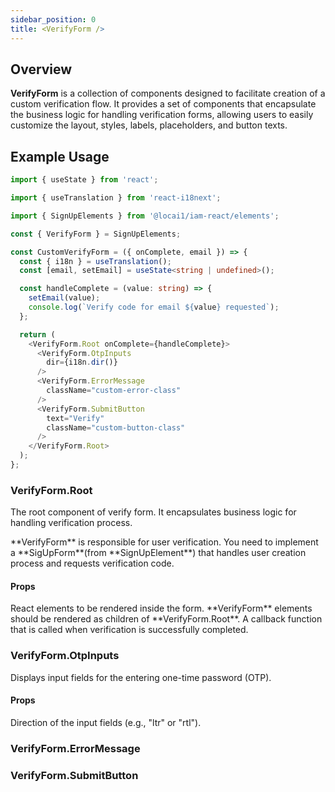 ```yaml
---
sidebar_position: 0
title: <VerifyForm />
---
```



## Overview

**VerifyForm** is a collection of components designed to facilitate creation of a custom verification flow.
It provides a set of components that encapsulate the business logic for handling verification forms, allowing
users to easily customize the layout, styles, labels, placeholders, and button texts.

## Example Usage

```typescript custom-verify-form.tsx
import { useState } from 'react';

import { useTranslation } from 'react-i18next';

import { SignUpElements } from '@locai1/iam-react/elements';

const { VerifyForm } = SignUpElements;

const CustomVerifyForm = ({ onComplete, email }) => {
  const { i18n } = useTranslation();
  const [email, setEmail] = useState<string | undefined>();

  const handleComplete = (value: string) => {
    setEmail(value);
    console.log(`Verify code for email ${value} requested`);
  };

  return (
    <VerifyForm.Root onComplete={handleComplete}>
      <VerifyForm.OtpInputs
        dir={i18n.dir()}
      />
      <VerifyForm.ErrorMessage
        className="custom-error-class"
      />
      <VerifyForm.SubmitButton
        text="Verify"
        className="custom-button-class"
      />
    </VerifyForm.Root>
  );
};
```

### VerifyForm.Root

The root component of verify form. It encapsulates business logic for handling verification process.

<Note>
  **VerifyForm** is responsible for user verification. You need to implement a **SigUpForm**(from **SignUpElement**)
  that handles user creation process and requests verification code.
</Note>

#### Props

<ResponseField name="children" type="ReactNode">
  React elements to be rendered inside the form. **VerifyForm** elements should be rendered as children of **VerifyForm.Root**.
</ResponseField>

<ResponseField name="onComplete" type="callback" required>
  A callback function that is called when verification is successfully completed.
</ResponseField>

### VerifyForm.OtpInputs

Displays input fields for the entering one-time password (OTP).

#### Props

<ResponseField name="dir" type="ltr | rtl" default="ltr">
  Direction of the input fields (e.g., "ltr" or "rtl").
</ResponseField>

### VerifyForm.ErrorMessage

<ErrorMessage />

### VerifyForm.SubmitButton

<SubmitButton />

